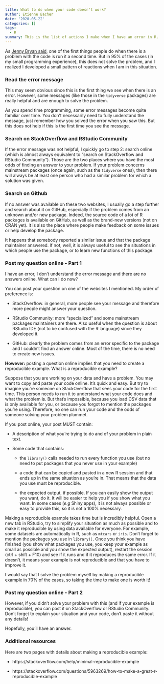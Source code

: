 ```yaml
---
title: What to do when your code doesn't work?
author: Etienne Bacher
date: '2020-05-22'
categories: []
tags:
  - R
summary: This is the list of actions I make when I have an error in R.
---
```

 
As [Jenny Bryan said](https://rstudio.com/resources/rstudioconf-2020/object-of-type-closure-is-not-subsettable/), one of the first things people do when there is a problem with the code is run it a second time. But in 95% of the cases (in my small programming experience), this does not solve the problem, and I realized I developed a small pattern of reactions when I am in this situation. 


### Read the error message

This may seem obvious since this is the first thing we see when there is an error. However, some messages (like those in the `tidyverse` packages) are really helpful and are enough to solve the problem.

As you spend time programming, some error messages become quite familiar over time. You don't necessarily need to fully understand the message, just remember how you solved the error when you saw this. But this does not help if this is the first time you see the message.


### Search on StackOverflow and RStudio Community

If the error message was not helpful, I quickly go to step 2: search online (which is almost always equivalent to "search on StackOverflow and RStudio Community"). Those are the two places where you have the most odds of finding an answer to your problem. If your problem concerns mainstream packages (once again, such as the `tidyverse` ones), then there will always be at least one person who had a similar problem for which a solution was given.


### Search on Github

If no answer was available on these two websites, I usually go a step further and search about it on GitHub, especially if the problem comes from an unknown and/or new package. Indeed, the source code of a lot of R packages is available on GitHub, as well as the brand-new versions (not on CRAN yet). It is also the place where people make feedback on some issues or help develop the package.

It happens that somebody reported a similar issue and that the package maintainer answered. If not, well, it is always useful to see the situations in which people use the package, or to learn new functions of this package.


### Post my question online - Part 1

I have an error, I don't understand the error message and there are no answers online. What can I do now?

You can post your question on one of the websites I mentioned. My order of preference is:

+ StackOverflow: in general, more people see your message and therefore more people might answer your question.

+ RStudio Community: more "specialized" and some mainstream packages maintainers are there. Also useful when the question is about RStudio IDE (not to be confused with the R language) since they developed it.

+ GitHub: clearly the problem comes from an error specific to the package and I couldn't find an answer online. Most of the time, there is no need to create new issues.

**However:** posting a question online implies that you need to create a reproducible example. What is a reproducible example?

Suppose that you are working on your data and have a problem. You may want to copy and paste your code online. It's quick and easy. But try to imagine you're someone on StackOverflow that sees your code for the first time. This person needs to run it to understand what your code does and what the problem is. But that's impossible, because you load CSV data that is only available for you, or because you forgot to mention the packages you're using. Therefore, no one can run your code and the odds of someone solving your problem plummet.

If you post online, your post MUST contain:

+ A description of what you're trying to do and of your problem in plain text.

+ Some code that contains:

  + the `library()` calls needed to run every function you use (but no need to put packages that you never use in your example)
  
  + a code that can be copied and pasted in a new R session and that ends up in the same situation as you're in. That means that the data you use must be reproducible.
  
  + the expected output, if possible. If you can easily show the output you want, do it. It will be easier to help you if you show what you want. In some cases (*e.g* Shiny apps), it is not always possible or easy to provide this, so it is not a 100% necessary.


Making a reproducible example takes time but is incredibly helpful. Open a new tab in RStudio, try to simplify your situation as much as possible and to make it reproducible by using data available for everyone. For example, some datasets are automatically in R, such as `mtcars` or `iris`. Don't forget to mention the packages you use in `library()`. Once you think you have finished (you show what packages you use, you keep your example as small as possible and you show the expected output), restart the session (ctrl + shift + F10) and see if it runs and if it reproduces the same error. If it doesn't, it means your example is not reproducible and that you have to improve it.

I would say that I solve the problem myself by making a reproducible example in 70% of the cases, so taking the time to make one is worth it!


### Post my question online - Part 2

However, if you didn't solve your problem with this (and if your example is reproducible), you can post it on StackOverflow or RStudio Community. Don't forget to explain your situation and your code, don't paste it without any details!

Hopefully, you'll have an answer.



### Additional resources

Here are two pages with details about making a reproducible example:

+ https://stackoverflow.com/help/minimal-reproducible-example

+ https://stackoverflow.com/questions/5963269/how-to-make-a-great-r-reproducible-example


